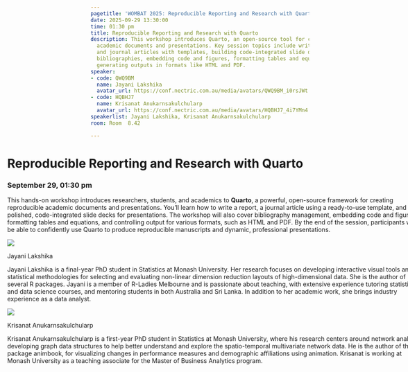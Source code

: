 ```yaml
---
pagetitle: 'WOMBAT 2025: Reproducible Reporting and Research with Quarto'
date: 2025-09-29 13:30:00
time: 01:30 pm
title: Reproducible Reporting and Research with Quarto
description: This workshop introduces Quarto, an open-source tool for creating reproducible
  academic documents and presentations. Key session topics include writing reports
  and journal articles with templates, building code-integrated slide decks, managing
  bibliographies, embedding code and figures, formatting tables and equations, and
  generating outputs in formats like HTML and PDF.
speaker:
- code: QWQ9BM
  name: Jayani Lakshika
  avatar_url: https://conf.nectric.com.au/media/avatars/QWQ9BM_i0rsJWt.png
- code: HQBHJ7
  name: Krisanat Anukarnsakulchularp
  avatar_url: https://conf.nectric.com.au/media/avatars/HQBHJ7_4i7YMn4.png
speakerlist: Jayani Lakshika, Krisanat Anukarnsakulchularp
room: Room  8.42

---
```


:::::: {.grid style="width: 100vw;  transform: translateX(-20%);"}
::: {#sponsors_banner .g-col-12 .title}
# Reproducible Reporting and Research with Quarto

### September 29, 01:30 pm
:::

::: {.g-col-12 .full_text_block style="min-width: 640px; max-width:1080px; margin: 0 auto"}

This hands-on workshop introduces researchers, students, and academics to **Quarto**, a powerful, open-source framework for creating reproducible academic documents and presentations. You'll learn how to write a report, a journal article using a ready-to-use template, and build polished, code-integrated slide decks for presentations. The workshop will also cover bibliography management, embedding code and figures, formatting tables and equations, and controlling output for various formats, such as HTML and PDF. By the end of the session, participants will be able to confidently use Quarto to produce reproducible manuscripts and dynamic, professional presentations.






::: speaker

:::{.speaker-header}
![](https://conf.nectric.com.au/media/avatars/QWQ9BM_i0rsJWt.png) 
:::

:::{.speaker-name}
Jayani Lakshika
:::

:::{.speaker-bio}
Jayani Lakshika is a final-year PhD student in Statistics at Monash University. Her research focuses on developing interactive visual tools and statistical methodologies for selecting and evaluating non-linear dimension reduction layouts of high-dimensional data. She is the author of several R packages. Jayani is a member of R-Ladies Melbourne and is passionate about teaching, with extensive experience tutoring statistics and data science courses, and mentoring students in both Australia and Sri Lanka. In addition to her academic work, she brings industry experience as a data analyst.
:::

:::

::: speaker

:::{.speaker-header}
![](https://conf.nectric.com.au/media/avatars/HQBHJ7_4i7YMn4.png) 
:::

:::{.speaker-name}
Krisanat Anukarnsakulchularp
:::

:::{.speaker-bio}
Krisanat Anukarnsakulchularp is a first-year PhD student in Statistics at Monash University, where his research centers around network analysis, developing graph data structures to help better understand and explore the spatio-temporal multivariate network data. He is the author of the R package animbook, for visualizing changes in performance measures and demographic affiliations using animation. Krisanat is working at Monash University as a teaching associate for the Master of Business Analytics program.
:::

:::



:::

<div>

</div>
::::::

```{=html}
<style>
#title-block-header {
display: none !important;
}
</style>
```
